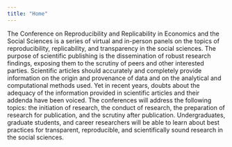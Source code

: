 ---
title: "Home"
---

The Conference on Reproducibility and Replicability in Economics and the Social Sciences is a series of virtual and in-person panels on the topics of reproducibility, replicability, and transparency in the social sciences. The purpose of scientific publishing is the dissemination of robust research findings, exposing them to the scrutiny of peers and other interested parties. Scientific articles should accurately and completely provide information on the origin and provenance of data and on the analytical and computational methods used. Yet in recent years, doubts about the adequacy of the information provided in scientific articles and their addenda have been voiced. The conferences will address the following topics: the initiation of research, the conduct of research, the preparation of research for publication, and the scrutiny after publication. Undergraduates, graduate students, and career researchers will be able to learn about best practices for transparent, reproducible, and scientifically sound research in the social sciences.